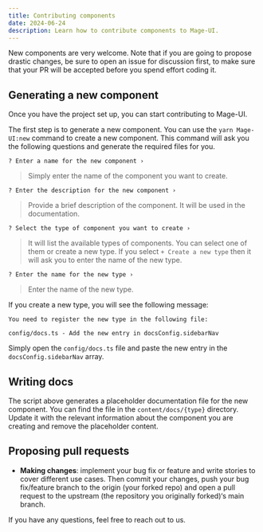 ```yaml
---
title: Contributing components
date: 2024-06-24
description: Learn how to contribute components to Mage-UI.
---
```


New components are very welcome. Note that if you are going to propose drastic changes, be sure to open an issue for discussion first, to make sure that your PR will be accepted before you spend effort coding it.

## Generating a new component

Once you have the project set up, you can start contributing to Mage-UI.

The first step is to generate a new component. You can use the `yarn Mage-UI:new` command to create a new component. This command will ask you the following questions and generate the required files for you.

```mdx
? Enter a name for the new component ›
```

> Simply enter the name of the component you want to create.

```mdx
? Enter the description for the new component ›
```

> Provide a brief description of the component. It will be used in the documentation.

```mdx
? Select the type of component you want to create ›
```

> It will list the available types of components. You can select one of them or create a new type. If you select `+ Create a new type` then it will ask you to enter the name of the new type.

```mdx
? Enter the name for the new type ›
```

> Enter the name of the new type.

If you create a new type, you will see the following message:

```mdx
You need to register the new type in the following file:

config/docs.ts - Add the new entry in docsConfig.sidebarNav
```

Simply open the `config/docs.ts` file and paste the new entry in the `docsConfig.sidebarNav` array.

## Writing docs

The script above generates a placeholder documentation file for the new component. You can find the file in the `content/docs/{type}` directory. Update it with the relevant information about the component you are creating and remove the placeholder content.

## Proposing pull requests

- **Making changes**: implement your bug fix or feature and write stories to cover different use cases. Then commit your changes, push your bug fix/feature branch to the origin (your forked repo) and open a pull request to the upstream (the repository you originally forked)‘s main branch.

If you have any questions, feel free to reach out to us.
